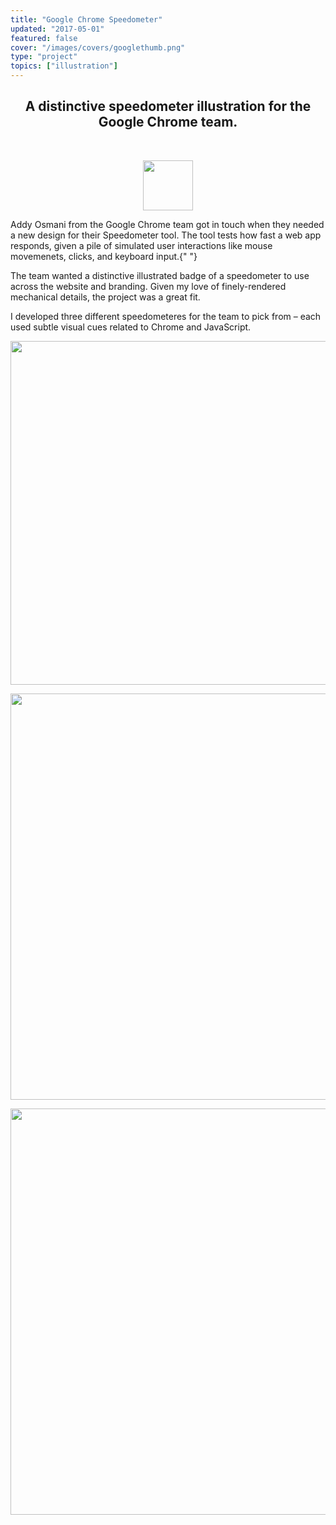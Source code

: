 ```yaml
---
title: "Google Chrome Speedometer"
updated: "2017-05-01"
featured: false
cover: "/images/covers/googlethumb.png"
type: "project"
topics: ["illustration"]
---
```


<BasicImage
    width="100%"
    src="https://res.cloudinary.com/dg3gyk0gu/image/upload/c_scale,w_1800/v1589143454/maggieappleton.com/google-speedometer/Banner.png"
/>

<Center>

## A distinctive speedometer illustration for the Google Chrome team.

<br />

<img
    width="80px"
    src="https://res.cloudinary.com/dg3gyk0gu/image/upload/c_scale,w_80/v1589143431/maggieappleton.com/google-speedometer/8PkUL_g8f1DeQAAAAASUVORK5CYII.png"
/>

</Center>

<TwoColumn gridGap="3rem" maxWidth="1100px" alignItems="flex-start">

<p>
    Addy Osmani from the Google Chrome team got in touch when they needed a new
    design for their Speedometer tool. The tool tests how fast a web app
    responds, given a pile of simulated user interactions like mouse movemenets,
    clicks, and keyboard input.{" "}
</p>

<p>
    The team wanted a distinctive illustrated badge of a speedometer to use
    across the website and branding. Given my love of finely-rendered mechanical
    details, the project was a great fit.
</p>

</TwoColumn>

I developed three different speedometeres for the team to pick from – each used subtle visual cues related to Chrome and JavaScript.

<Spacer />

<div style={{ background: "linear-gradient(#1F4463, #0C2641)", gridColumn: "1/4", width: "100%", color: "var(--color-cream)", padding: "var(--space-128) var(--space-16)" }}>

<div style={{ display: 'grid', gridTemplateColumns: '1fr', gridGap: '6rem'}}>

<img
    width="550px"
    src="https://res.cloudinary.com/dg3gyk0gu/image/upload/c_scale,w_500/v1589143455/maggieappleton.com/google-speedometer/Final-Dark-Export.png"
/>

<img
    width="650px"
    src="https://res.cloudinary.com/dg3gyk0gu/image/upload/c_scale,w_550/v1589143453/maggieappleton.com/google-speedometer/Alt1_Isolated.png"
/>

<img
    width="650px"
    src="https://res.cloudinary.com/dg3gyk0gu/image/upload/c_scale,w_550/v1589143456/maggieappleton.com/google-speedometer/Alt2_Isolated.png"
/>

</div>

</div>
